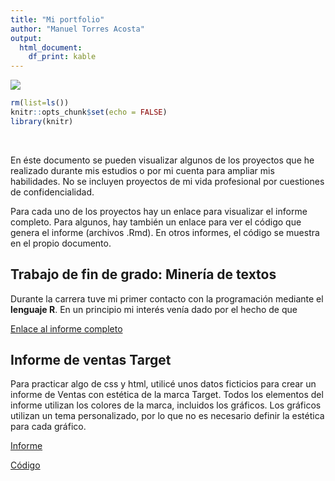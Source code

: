 ```yaml
---
title: "Mi portfolio"
author: "Manuel Torres Acosta"
output: 
  html_document: 
    df_print: kable
---
```


<link rel="stylesheet" href="style.css">

![](images/logoUCM.jpg)

```r
rm(list=ls())
knitr::opts_chunk$set(echo = FALSE)
library(knitr)
```

<br>

En éste documento se pueden visualizar algunos de los proyectos que he realizado durante mis estudios o por mi cuenta para ampliar mis habilidades. No se incluyen proyectos de mi vida profesional por cuestiones de confidencialidad.

Para cada uno de los proyectos hay un enlace para visualizar el informe completo. Para algunos, hay también un enlace para ver el código que genera el informe (archivos .Rmd). En otros informes, el código se muestra en el propio documento.

## Trabajo de fin de grado: Minería de textos

Durante la carrera tuve mi primer contacto con la programación mediante el **lenguaje R**. En un principio mi interés venía dado por el hecho de que 

[Enlace al informe completo](projects/TFG_MineriaTextoCompleto.html)

## Informe de ventas Target

Para practicar algo de css y html, utilicé unos datos ficticios para crear un informe de Ventas con estética de la marca Target. Todos los elementos del informe utilizan los colores de la marca, incluidos los gráficos. Los gráficos utilizan un tema personalizado, por lo que no es necesario definir la estética para cada gráfico.

[Informe](projects/VentasTarget.html)

[Código](projects/VentasTarget.Rmd)


